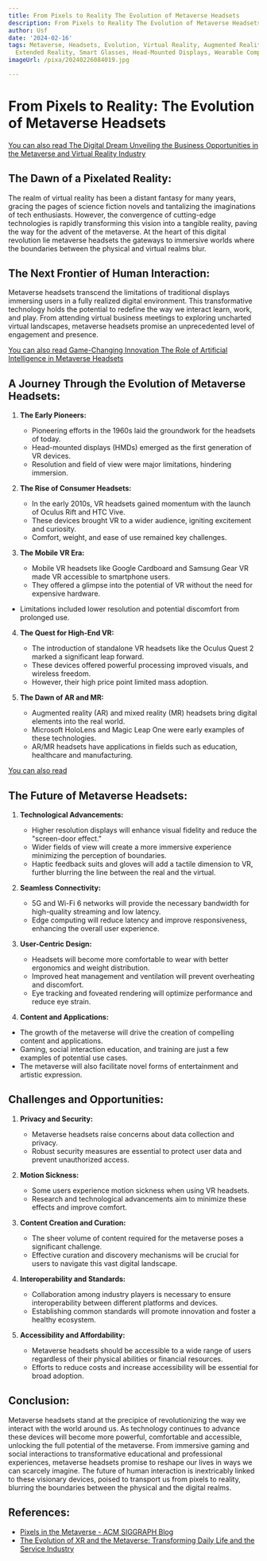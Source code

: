 ```yaml
---
title: From Pixels to Reality The Evolution of Metaverse Headsets
description: From Pixels to Reality The Evolution of Metaverse Headsets
author: Usf
date: '2024-02-16'
tags: Metaverse, Headsets, Evolution, Virtual Reality, Augmented Reality, Mixed Reality,
  Extended Reality, Smart Glasses, Head-Mounted Displays, Wearable Computing, XR Technology
imageUrl: /pixa/20240226084019.jpg

---
```

# From Pixels to Reality: The Evolution of Metaverse Headsets

[You can also read The Digital Dream Unveiling the Business Opportunities in the Metaverse and Virtual Reality Industry](The%20Digital%20Dream%20Unveiling%20the%20Business%20Opportunities%20in%20the%20Metaverse%20and%20Virtual%20Reality%20Industry)


## The Dawn of a Pixelated Reality:

The realm of virtual reality  has been a distant fantasy for many years, gracing  the pages of science fiction  novels and tantalizing the imaginations of  tech enthusiasts. However, the convergence  of cutting-edge technologies is  rapidly transforming this  vision into a tangible reality, paving  the way for the advent of the metaverse. At the heart of this digital revolution  lie metaverse headsets the gateways to immersive worlds  where the boundaries between the physical and  virtual realms blur.

## The Next Frontier  of  Human  Interaction:

Metaverse headsets transcend the limitations of traditional displays immersing users in a fully realized digital environment. This transformative technology holds the potential to redefine the way we  interact learn, work, and play. From attending virtual business  meetings to exploring uncharted virtual landscapes, metaverse headsets promise an unprecedented level of  engagement  and presence.

[You can also read Game-Changing Innovation The Role  of Artificial Intelligence in Metaverse Headsets](Game-Changing%20Innovation%20The%20Role%20of%20Artificial%20Intelligence%20in%20Metaverse%20Headsets)


## A Journey Through the Evolution of Metaverse Headsets:

1. **The Early Pioneers:**

    - Pioneering efforts in the 1960s  laid the groundwork for  the headsets of today.
   - Head-mounted displays (HMDs) emerged as the first generation of VR devices.
    - Resolution and field of view were  major limitations, hindering immersion.

2. **The Rise of Consumer Headsets:**

   - In  the early 2010s, VR headsets gained momentum with the launch of Oculus  Rift and HTC Vive.
    - These devices brought VR to a wider audience, igniting excitement and curiosity.
     - Comfort, weight, and ease of use  remained key challenges.

3.  **The Mobile VR  Era:**

    -  Mobile VR headsets like Google Cardboard and  Samsung Gear VR  made VR accessible to smartphone users.
    - They offered a  glimpse into the potential of VR without the need for expensive hardware.
   -  Limitations included lower resolution and potential  discomfort from prolonged  use.

4. **The Quest for High-End VR:**

   - The introduction of  standalone  VR headsets like the Oculus Quest 2 marked a significant leap forward.
   -  These  devices offered powerful processing  improved visuals, and wireless freedom.
   - However, their high price point limited mass adoption.

5. **The Dawn of AR and MR:**

   - Augmented reality (AR)  and mixed reality (MR) headsets bring digital elements into the real world.
   - Microsoft HoloLens and Magic Leap One were early examples of these technologies.
   - AR/MR headsets have applications in fields such as education, healthcare and  manufacturing.

[You  can also read ]()


## The Future of Metaverse Headsets:

1. **Technological Advancements:**

    - Higher resolution displays will enhance visual fidelity and  reduce the "screen-door effect."
   -  Wider fields of view will create a more immersive experience minimizing the perception of boundaries.
   - Haptic feedback suits  and gloves will add a tactile dimension to  VR, further blurring the line between the real and the virtual.

2. **Seamless Connectivity:**

   - 5G and Wi-Fi 6 networks will provide the necessary bandwidth for high-quality streaming and low latency.
    - Edge computing will reduce latency and improve responsiveness, enhancing the overall user experience.

3. **User-Centric Design:**

   -  Headsets will become  more comfortable to wear with  better ergonomics  and weight distribution.
   - Improved heat management and ventilation will prevent overheating and discomfort.
   -  Eye tracking and foveated rendering will optimize performance and reduce eye strain.

4.  **Content and  Applications:**

   - The growth of the metaverse will drive the  creation of compelling content and applications.
   - Gaming, social interaction education, and training are just a few examples of potential use cases.
   - The metaverse will also  facilitate novel forms of entertainment and artistic expression.

## Challenges and Opportunities:

1. **Privacy and Security:**

    - Metaverse headsets raise  concerns about data collection and privacy.
    - Robust security measures are essential to protect user data and prevent unauthorized access.

2. **Motion Sickness:**

   - Some users experience  motion sickness when  using VR headsets.
   - Research and  technological advancements aim to minimize these effects and improve comfort.

3. **Content Creation and Curation:**

   - The sheer volume of content required for the metaverse poses  a significant challenge.
   - Effective curation  and discovery mechanisms  will be  crucial for users  to navigate this vast digital landscape.

4. **Interoperability and Standards:**

   - Collaboration among industry players is necessary to ensure interoperability  between different platforms and devices.
    - Establishing common standards will promote innovation and foster a healthy ecosystem.

5. **Accessibility and Affordability:**

   - Metaverse headsets should be accessible to a wide range of  users regardless of their physical abilities or financial  resources.
   - Efforts to reduce  costs and increase  accessibility will be essential for  broad adoption.

## Conclusion:

Metaverse headsets stand at the precipice of revolutionizing the way we interact with the world  around  us. As technology continues to advance these devices will become more powerful,  comfortable and accessible, unlocking the  full potential of the metaverse. From immersive gaming and social interactions to transformative educational  and professional experiences, metaverse headsets promise to reshape our lives in ways we can scarcely imagine. The future of human interaction  is inextricably linked to these visionary devices, poised to  transport us from pixels to reality, blurring the boundaries between the  physical and the digital  realms.

## References:
- [Pixels in the Metaverse - ACM SIGGRAPH Blog](https://blog.siggraph.org/2022/07/pixels-in-the-metaverse.html/)
- [The Evolution of XR and the Metaverse: Transforming Daily Life and the Service Industry](https://www.linkedin.com/pulse/evolution-xr-metaverse-transforming-daily-life-shawn-black-crfp)
